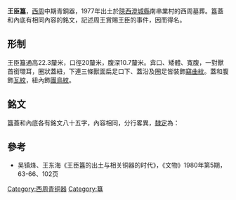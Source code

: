 '''王臣簋'''，[[西周|西周]]中期青銅器，1977年出土於[[陝西|陝西]][[澄城縣|澄城縣]]南串業村的西周墓葬。簋蓋和內底有相同內容的銘文，記述周王賞賜王臣的事件，因而得名。

==形制==
王臣簋通高22.3釐米，口徑20釐米，腹深10.7釐米。弇口、矮體、寬腹，一對獸首銜環耳，圈狀蓋紐，下連三條獸面扁足口下、蓋沿及圈足皆裝飾[[竊曲紋|竊曲紋]]。蓋和腹飾[[瓦紋|瓦紋]]，紐內飾[[團鳥紋|團鳥紋]]。

==銘文==
簋蓋和內底各有銘文八十五字，內容相同，分行畧異，[[隸定|隸定]]為：
{{Quotation|隹（唯）二年三月初吉庚寅，王各（格）于大（太）室，（益）公入右（佑）王臣，即立（中）廷，北鄉（嚮），乎（呼）内史（敖）冊命王臣：易女（錫汝）朱黃（衡）、賁親（襯）、幺（玄）衣、黹屯（純）、鑾旂，五日、戈（畫）、必（厚柲）、彤沙（緌），用事。王臣手稽首，丕敢顯天子對揚休，用乍（作朕）文考易中（仲尊簋），王臣（其）永寶用。}}

==參考==
*吴镇烽、王东海《王臣簋的出土与相关铜器的时代》，《文物》1980年第5期，63-66、102页

[[Category:西周青铜器|Category:西周青铜器]]
[[Category:簋|Category:簋]]